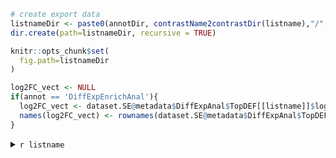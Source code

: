 
<!-- <details> -->

```r

# create export data
listnameDir <- paste0(annotDir, contrastName2contrastDir(listname),"/",ontology,"/")
dir.create(path=listnameDir, recursive = TRUE)

knitr::opts_chunk$set(
  fig.path=listnameDir
)
```

```r
log2FC_vect <- NULL
if(annot == 'DiffExpEnrichAnal'){
  log2FC_vect <- dataset.SE@metadata$DiffExpAnal$TopDEF[[listname]]$logFC
  names(log2FC_vect) <- rownames(dataset.SE@metadata$DiffExpAnal$TopDEF[[listname]])
}
```


<details>
<summary>`r listname`</summary>

1- Dotplot

```r
for(domain in names(dataset.SE@metadata[[annot]][[ontology]]$enrichResult[[listname]])){
 
dataPlot <-  dataset.SE@metadata[[annot]][[ontology]]$enrichResult[[listname]][[domain]]
if(nrow(dataPlot)>0){
p <- dotplot(dataPlot, showCategory = 15) + 
  ggtitle(paste0(listname, "\nEnrichment analysis result on domain ", domain, "\nFirst 15 enriched terms"))
print(p)
 }
else{print(paste0(listname, " - in domain: ", domain, " - There was no enriched term found in this setting."))}
}
```

2- Heatplot

```r
for(domain in names(dataset.SE@metadata[[annot]][[ontology]]$enrichResult[[listname]])){
dataPlot <-  dataset.SE@metadata[[annot]][[ontology]]$enrichResult[[listname]][[domain]]
if(nrow(dataPlot)>0){
p <-  heatplot(dataPlot, showCategory = 15, foldChange = log2FC_vect) + 
                                   labs(fill="log2FC") + 
                                   scale_fill_gradient2(low = "blue", mid = "white", high = "red", midpoint = 0) +
                                   theme(axis.text.y = element_text(size = 10)) + 
                                   ggtitle(paste0(listname, " - Enrichment analysis result on domain ", domain, "\nFirst 15 enriched terms"))
suppressMessages(print(p))# delete warnings for scale fill replacement
 }
else{print(paste0(listname, " - in domain: ", domain, " - There was no enriched term found in this setting."))}
}
```


3- Cnetplot

```r
for(domain in names(dataset.SE@metadata[[annot]][[ontology]]$enrichResult[[listname]])){
dataPlot <-  dataset.SE@metadata[[annot]][[ontology]]$enrichResult[[listname]][[domain]]
if(nrow(dataPlot)>0){
p <- cnetplot(dataPlot, showCategory = 15, foldChange = log2FC_vect, node_label = "category") + 
  guides(colour=guide_colourbar(title = "log2FC")) +
  scale_fill_gradient2(low = "blue", mid = "white", high = "red", midpoint = 0) + 
  ggtitle(paste0(listname, " - Enrichment analysis result on domain ", domain, "\nFirst 15 enriched terms"))
  suppressMessages(print(p)) # delete warnings for scale fill replacement
 }
else{print(paste0(listname, " - in domain: ", domain, " - There was no enriched term found in this setting."))}
}
```


4- Table

```r

dataPlot <- list()

for(domain in names(dataset.SE@metadata[[annot]][[ontology]]$enrichResult[[listname]])){
tmp <- dataset.SE@metadata[[annot]][[ontology]]$enrichResult[[listname]][[domain]]
tmp@result$domain <- rep(domain,dim(tmp@result)[1])
dataPlot[[domain]] <- tmp@result[tmp@result$p.adjust < tmp@pvalueCutoff, ] %>% dplyr::select(!c("geneID", "qvalue"))
}

#DT::datatable(dataPlot, # sometimes it prints non significant results...
#                    rownames = FALSE,
#                    options = list(rownames = FALSE, pageLength = 5, lengthMenu = c(5, 10, 15, 20), scrollX = T))
#

reactable(dataPlot %>% purrr::reduce(rbind),rownames = FALSE,
          showSortable = TRUE,
          bordered = TRUE,
          defaultPageSize = 5, searchable = TRUE, paginationType = "simple")

```

```r
for(domain in names(dataset.SE@metadata[[annot]][[ontology]]$enrichResult[[listname]])){
dataPlot <- dataset.SE@metadata[[annot]][[ontology]]$enrichResult[[listname]][[domain]]
write.table(dataPlot@result[dataPlot@result$p.adjust < dataPlot@pvalueCutoff, ],
            file=paste0(listnameDir,"Table_of_Enriched_terms_for_",domain,"_","pval_",dataPlot@pvalueCutoff,".txt"),
            sep="\t",quote=FALSE,col.names=TRUE,row.names=FALSE)
}
```


</details>



